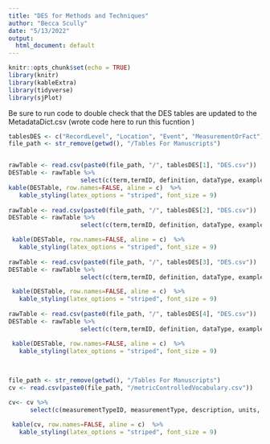 ```yaml
---
title: "DES for Methods and Techniques"
author: "Becca Scully"
date: "5/13/2022"
output:
  html_document: default
---
```


```r
knitr::opts_chunk$set(echo = TRUE)
library(knitr)
library(kableExtra)
library(tidyverse)
library(sjPlot)

```
Be sure to run code to double check that the DES tables are updated to the MetadataDict.csv (wrote code here to run this fucntion )


```r
tablesDES <- c("RecordLevel", "Location", "Event", "MeasurementOrFact")
file_path <- str_remove(getwd(), "/Tables For Manuscripts") 


rawTable <- read.csv(paste0(file_path, "/", tablesDES[1], "DES.csv")) 
DESTable <- rawTable %>% 
                    select(c(term,termID, definition, dataType, examples, noteAndConventions))
kable(DESTable, row.names=FALSE, aline = c)  %>% 
   kable_styling(latex_options = "striped", font_size = 9) 
 
rawTable <- read.csv(paste0(file_path, "/", tablesDES[2], "DES.csv")) 
DESTable <- rawTable %>% 
                    select(c(term,termID, definition, dataType, examples, noteAndConventions))

 kable(DESTable, row.names=FALSE, aline = c)  %>% 
   kable_styling(latex_options = "striped", font_size = 9) 
 
rawTable <- read.csv(paste0(file_path, "/", tablesDES[3], "DES.csv")) 
DESTable <- rawTable %>% 
                    select(c(term,termID, definition, dataType, examples, noteAndConventions))

 kable(DESTable, row.names=FALSE, aline = c)  %>% 
   kable_styling(latex_options = "striped", font_size = 9) 
 
rawTable <- read.csv(paste0(file_path, "/", tablesDES[4], "DES.csv")) 
DESTable <- rawTable %>% 
                    select(c(term,termID, definition, dataType, examples, noteAndConventions))

 kable(DESTable, row.names=FALSE, aline = c)  %>% 
   kable_styling(latex_options = "striped", font_size = 9) 
 
 
```
```r

file_path <- str_remove(getwd(), "/Tables For Manuscripts") 
cv <- read.csv(paste0(file_path, "/metricControlledVocabulary.csv"))

cv<- cv %>% 
      select(c(measurementTypeID, measurementType, description, units, dataType, minimumPossibleValue, maximumPossibleValue))

 kable(cv, row.names=FALSE, aline = c)  %>% 
   kable_styling(latex_options = "striped", font_size = 9) 

```

```r


```



